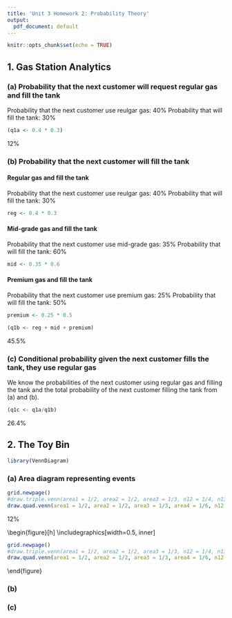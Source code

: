 ```yaml
---
title: 'Unit 3 Homework 2: Probability Theory'
output:
  pdf_document: default
---
```


```r
knitr::opts_chunk$set(echo = TRUE)
```

## 1. Gas Station Analytics

### (a) Probability that the next customer will request regular gas and fill the tank

Probability that the next customer use reulgar gas: 40%
Probability that will fill the tank: 30%

```r
(q1a <- 0.4 * 0.3)
```

12%

### (b) Probability that the next customer will fill the tank

#### Regular gas and fill the tank

Probability that the next customer use reulgar gas: 40%
Probability that will fill the tank: 30%

```r
reg <- 0.4 * 0.3
```

#### Mid-grade gas and fill the tank

Probability that the next customer use mid-grade gas: 35%
Probability that will fill the tank: 60%

```r
mid <- 0.35 * 0.6
```

#### Premium gas and fill the tank

Probability that the next customer use premium gas: 25%
Probability that will fill the tank: 50%

```r
premium <- 0.25 * 0.5
```

```r
(q1b <- reg + mid + premium)
```

45.5%

### (c) Conditional probability given the next customer fills the tank, they use regular gas

We know the probabilities of the next customer using regular gas and filling the tank and the total probability of the next customer filling the tank from (a) and (b).

```r
(q1c <- q1a/q1b)
```

26.4%

## 2. The Toy Bin

```r
library(VennDiagram)
```

### (a) Area diagram representing events

```r
grid.newpage()
#draw.triple.venn(area1 = 1/2, area2 = 1/2, area3 = 1/3, n12 = 1/4, n13 = 1/6, n23 = 1/6, n123 = 1/12, category = c("Red", "Waterproof", "Cool"),  fill = c("red", "light blue", "green"), lty = ("blank"), alpha = rep(0.5, 1),  euler.d = TRUE, sep.dist = 0.03)
draw.quad.venn(area1 = 1/2, area2 = 1/2, area3 = 1/3, area4 = 1/6, n12 = 1/4, n13 = 1/6, n14 = 0, n23 = 1/6, n24 = 0, n34 = 0, n123 = 1/12, n1234 = 0, n124 = 0, n134 = 0, n234 = 0, category = c("Red", "Waterproof", "Cool", "Not Red, Waterproof nor Cool"),  fill = c("red", "light blue", "green", "yellow"), lty = ("blank"), alpha = rep(0.5, 1),  euler.d = TRUE, sep.dist = 0.03)
```

12%

\begin{figure}[h]
\includegraphics[width=0.5\textwidth, inner]
```r
grid.newpage()
#draw.triple.venn(area1 = 1/2, area2 = 1/2, area3 = 1/3, n12 = 1/4, n13 = 1/6, n23 = 1/6, n123 = 1/12, category = c("Red", "Waterproof", "Cool"),  fill = c("red", "light blue", "green"), lty = ("blank"), alpha = rep(0.5, 1),  euler.d = TRUE, sep.dist = 0.03)
draw.quad.venn(area1 = 1/2, area2 = 1/2, area3 = 1/3, area4 = 1/6, n12 = 1/4, n13 = 1/6, n14 = 0, n23 = 1/6, n24 = 0, n34 = 0, n123 = 1/12, n1234 = 0, n124 = 0, n134 = 0, n234 = 0, category = c("Red", "Waterproof", "Cool", "Not Red, Waterproof nor Cool"),  fill = c("red", "light blue", "green", "yellow"), lty = ("blank"), alpha = rep(0.5, 1),  euler.d = TRUE, sep.dist = 0.03)
```
\caption{Caption}
\label{fig:figure2}
\end{figure}

### (b) 


### (c) 

